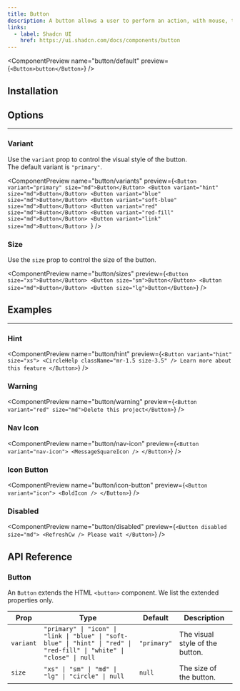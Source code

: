 ```yaml
---
title: Button
description: A button allows a user to perform an action, with mouse, touch, and keyboard interactions.
links:
  - label: Shadcn UI
    href: https://ui.shadcn.com/docs/components/button
---
```


<ComponentPreview name="button/default" preview={`<Button>button</Button>`} />

## Installation

<Installation packages="@notion-kit/shadcn" registryName="notion-ui" />

## Options

---

### Variant

Use the `variant` prop to control the visual style of the button.<br/>
The default variant is `"primary"`.

<ComponentPreview
  name="button/variants"
  preview={`<Button variant="primary" size="md">Button</Button>
  <Button variant="hint" size="md">Button</Button>
  <Button variant="blue" size="md">Button</Button>
  <Button variant="soft-blue" size="md">Button</Button>
  <Button variant="red" size="md">Button</Button>
  <Button variant="red-fill" size="md">Button</Button>
  <Button variant="link" size="md">Button</Button>
  `}
/>

### Size

Use the `size` prop to control the size of the button.

<ComponentPreview
  name="button/sizes"
  preview={`<Button size="xs">Button</Button>
<Button size="sm">Button</Button>
<Button size="md">Button</Button>
<Button size="lg">Button</Button>`}
/>

## Examples

---

### Hint

<ComponentPreview
  name="button/hint"
  preview={`<Button variant="hint" size="xs">
    <CircleHelp className="mr-1.5 size-3.5" />
    Learn more about this feature
  </Button>`}
/>

### Warning

<ComponentPreview
  name="button/warning"
  preview={`<Button variant="red" size="md">Delete this project</Button>`}
/>

### Nav Icon

<ComponentPreview
  name="button/nav-icon"
  preview={`<Button variant="nav-icon">
    <MessageSquareIcon />
  </Button>`}
/>

### Icon Button

<ComponentPreview
  name="button/icon-button"
  preview={`<Button variant="icon">
    <BoldIcon />
  </Button>`}
/>

### Disabled

<ComponentPreview
  name="button/disabled"
  preview={`<Button disabled size="md">
    <RefreshCw /> Please wait
  </Button>`}
/>

## API Reference

### Button

An `Button` extends the HTML `<button>` component. We list the extended properties only.

| Prop      | Type                                                                                                                   | Default     | Description                     |
| --------- | ---------------------------------------------------------------------------------------------------------------------- | ----------- | ------------------------------- |
| `variant` | `"primary" \| "icon" \| "link \| "blue" \| "soft-blue" \| "hint" \| "red" \| "red-fill" \| "white" \| "close" \| null` | `"primary"` | The visual style of the button. |
| `size`    | `"xs" \| "sm" \| "md" \| "lg" \| "circle" \| null`                                                                     | `null`      | The size of the button.         |
